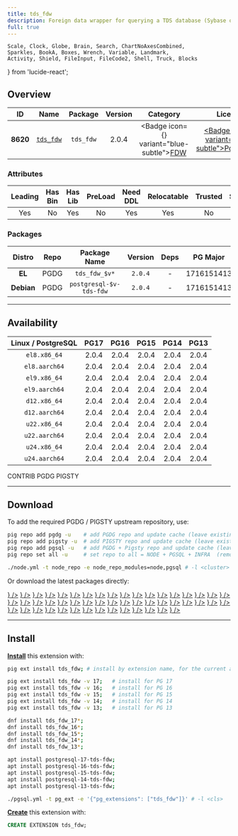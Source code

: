 ```yaml
---
title: tds_fdw
description: Foreign data wrapper for querying a TDS database (Sybase or Microsoft SQL Server)
full: true
---
```


    Scale, Clock, Globe, Brain, Search, ChartNoAxesCombined,
    Sparkles, BookA, Boxes, Wrench, Variable, Landmark,
    Activity, Shield, FileInput, FileCode2, Shell, Truck, Blocks
} from 'lucide-react';

## Overview

| <TooltipIconButton tooltip="Extension unique identifier" side="top">ID</TooltipIconButton> | <TooltipIconButton tooltip="Extension name" side="top">Name</TooltipIconButton> | <TooltipIconButton tooltip="Package name for installation" side="top">Package</TooltipIconButton> | <TooltipIconButton tooltip="Latest available extension version" side="top">Version</TooltipIconButton> | <TooltipIconButton tooltip="Extension category" side="top">Category</TooltipIconButton> | <TooltipIconButton tooltip="Open source license" side="top">License</TooltipIconButton> | <TooltipIconButton tooltip="Programming language" side="top">Lang</TooltipIconButton> |
|:--------:|:--------:|:----------:|:--------------:|:---------------------------------------:|:------------------------------------------------------:|:----:|
| **8620** | [`tds_fdw`](https://github.com/tds-fdw/tds_fdw) | `tds_fdw` | 2.0.4 | <Badge icon={<FileInput />} variant="blue-subtle"><a href="/ext/fdw" className="no-underline">FDW</a></Badge> | <a href="/ext/list/license#postgresql" className="no-underline"><Badge icon={<Scale />} variant="blue-subtle">PostgreSQL</Badge></a> | <a href="/ext/list/lang#c"><Badge icon={<FileCode2 />} variant="blue-subtle">C</Badge></a> |

### Attributes

| <TooltipIconButton tooltip="The Primary Leading extension in the Package" side="top">Leading</TooltipIconButton> | <TooltipIconButton tooltip="Contains binary utils" side="top">Has Bin</TooltipIconButton> | <TooltipIconButton tooltip="Contains .so shared library files" side="top">Has Lib</TooltipIconButton> | <TooltipIconButton tooltip="Requires preloading via shared_preload_libraries" side="top">PreLoad</TooltipIconButton> | <TooltipIconButton tooltip="Requires CREATE EXTENSION DDL command" side="top">Need DDL</TooltipIconButton> | <TooltipIconButton tooltip="Can be installed in any schema" side="top">Relocatable</TooltipIconButton> | <TooltipIconButton tooltip="Can be created by non-superuser" side="top">Trusted</TooltipIconButton> | <TooltipIconButton tooltip="Schemas used by this extension" side="top">Schemas</TooltipIconButton> |
|:-------:|:-------:|:-------:|:-------:|:--------:|:-----------:|:-------:|:-------:|
| Yes | No | Yes | No | Yes | Yes | No | - |

### Packages

| <TooltipIconButton tooltip="Linux distribution family, EL or Debian" side="top">Distro</TooltipIconButton> | <TooltipIconButton tooltip="Package repository" side="top">Repo</TooltipIconButton> | <TooltipIconButton tooltip="The RPM/DEB Package Name Pattern (replace $v with real pg major)" side="top">Package Name</TooltipIconButton> | <TooltipIconButton tooltip="Latest package version" side="top">Version</TooltipIconButton> | <TooltipIconButton tooltip="RPM/DEB Package dependencies" side="top">Deps</TooltipIconButton> | <TooltipIconButton tooltip="Available in these PostgreSQL Major Versions" side="top">PG Major</TooltipIconButton> |
|:----------:|:--------:|:------------------------:|:-----------:|:------------:|:------------------:|
|   **EL**   | <Badge variant="blue-subtle"><span className="font-bold">PGDG</span></Badge> | `tds_fdw_$v*` | `2.0.4` | - | <Badge variant="green-subtle">17</Badge><Badge variant="green-subtle">16</Badge><Badge variant="green-subtle">15</Badge><Badge variant="green-subtle">14</Badge><Badge variant="green-subtle">13</Badge> |
| **Debian** | <Badge variant="blue-subtle"><span className="font-bold">PGDG</span></Badge> | `postgresql-$v-tds-fdw` | `2.0.4` | - | <Badge variant="green-subtle">17</Badge><Badge variant="green-subtle">16</Badge><Badge variant="green-subtle">15</Badge><Badge variant="green-subtle">14</Badge><Badge variant="green-subtle">13</Badge> |



------

## Availability

| <TooltipIconButton tooltip="Linux Distro Arch / PostgreSQL Major Version" side="top">Linux / PostgreSQL </TooltipIconButton> | **PG17** | **PG16** | **PG15** | **PG14** | **PG13** |
|:-----:|:-----:|:-----:|:-----:|:-----:|:-----:|
| `el8.x86_64` | <Badge variant="blue-subtle">2.0.4</Badge> | <Badge variant="blue-subtle">2.0.4</Badge> | <Badge variant="blue-subtle">2.0.4</Badge> | <Badge variant="blue-subtle">2.0.4</Badge> | <Badge variant="blue-subtle">2.0.4</Badge> |
| `el8.aarch64` | <Badge variant="blue-subtle">2.0.4</Badge> | <Badge variant="blue-subtle">2.0.4</Badge> | <Badge variant="blue-subtle">2.0.4</Badge> | <Badge variant="blue-subtle">2.0.4</Badge> | <Badge variant="blue-subtle">2.0.4</Badge> |
| `el9.x86_64` | <Badge variant="blue-subtle">2.0.4</Badge> | <Badge variant="blue-subtle">2.0.4</Badge> | <Badge variant="blue-subtle">2.0.4</Badge> | <Badge variant="blue-subtle">2.0.4</Badge> | <Badge variant="blue-subtle">2.0.4</Badge> |
| `el9.aarch64` | <Badge variant="blue-subtle">2.0.4</Badge> | <Badge variant="blue-subtle">2.0.4</Badge> | <Badge variant="blue-subtle">2.0.4</Badge> | <Badge variant="blue-subtle">2.0.4</Badge> | <Badge variant="blue-subtle">2.0.4</Badge> |
| `d12.x86_64` | <Badge variant="blue-subtle">2.0.4</Badge> | <Badge variant="blue-subtle">2.0.4</Badge> | <Badge variant="blue-subtle">2.0.4</Badge> | <Badge variant="blue-subtle">2.0.4</Badge> | <Badge variant="blue-subtle">2.0.4</Badge> |
| `d12.aarch64` | <Badge variant="blue-subtle">2.0.4</Badge> | <Badge variant="blue-subtle">2.0.4</Badge> | <Badge variant="blue-subtle">2.0.4</Badge> | <Badge variant="blue-subtle">2.0.4</Badge> | <Badge variant="blue-subtle">2.0.4</Badge> |
| `u22.x86_64` | <Badge variant="blue-subtle">2.0.4</Badge> | <Badge variant="blue-subtle">2.0.4</Badge> | <Badge variant="blue-subtle">2.0.4</Badge> | <Badge variant="blue-subtle">2.0.4</Badge> | <Badge variant="blue-subtle">2.0.4</Badge> |
| `u22.aarch64` | <Badge variant="blue-subtle">2.0.4</Badge> | <Badge variant="blue-subtle">2.0.4</Badge> | <Badge variant="blue-subtle">2.0.4</Badge> | <Badge variant="blue-subtle">2.0.4</Badge> | <Badge variant="blue-subtle">2.0.4</Badge> |
| `u24.x86_64` | <Badge variant="blue-subtle">2.0.4</Badge> | <Badge variant="blue-subtle">2.0.4</Badge> | <Badge variant="blue-subtle">2.0.4</Badge> | <Badge variant="blue-subtle">2.0.4</Badge> | <Badge variant="blue-subtle">2.0.4</Badge> |
| `u24.aarch64` | <Badge variant="blue-subtle">2.0.4</Badge> | <Badge variant="blue-subtle">2.0.4</Badge> | <Badge variant="blue-subtle">2.0.4</Badge> | <Badge variant="blue-subtle">2.0.4</Badge> | <Badge variant="blue-subtle">2.0.4</Badge> |

<Badge variant="green-subtle"><span className="font-black">CONTRIB</span></Badge> <Badge variant="blue-subtle"><span className="font-black">PGDG</span></Badge> <Badge variant="amber-subtle"><span className="font-black">PIGSTY</span></Badge>

------

## Download

To add the required PGDG / PIGSTY upstream repository, use:

```bash tab="pig"
pig repo add pgdg -u    # add PGDG repo and update cache (leave existing repos)
pig repo add pigsty -u  # add PIGSTY repo and update cache (leave existing repos)
pig repo add pgsql -u   # add PGDG + Pigsty repo and update cache (leave existing repos)
pig repo set all -u     # set repo to all = NODE + PGSQL + INFRA  (remove existing repos)
```
```bash tab="pigsty"
./node.yml -t node_repo -e node_repo_modules=node,pgsql # -l <cluster>
```

Or download the latest packages directly:

<Files>
    <Folder name="el8.x86_64">
        <a href="https://download.postgresql.org/pub/repos/yum/17/redhat/rhel-8-x86_64/tds_fdw_17-2.0.4-1PGDG.rhel8.x86_64.rpm"><File name="tds_fdw_17-2.0.4-1PGDG.rhel8.x86_64.rpm" icon={<Package className="text-emerald-500" />} /></a>
        <a href="https://download.postgresql.org/pub/repos/yum/16/redhat/rhel-8-x86_64/tds_fdw_16-2.0.4-1PGDG.rhel8.x86_64.rpm"><File name="tds_fdw_16-2.0.4-1PGDG.rhel8.x86_64.rpm" icon={<Package className="text-emerald-500" />} /></a>
        <a href="https://download.postgresql.org/pub/repos/yum/15/redhat/rhel-8-x86_64/tds_fdw_15-2.0.4-1PGDG.rhel8.x86_64.rpm"><File name="tds_fdw_15-2.0.4-1PGDG.rhel8.x86_64.rpm" icon={<Package className="text-emerald-500" />} /></a>
        <a href="https://download.postgresql.org/pub/repos/yum/14/redhat/rhel-8-x86_64/tds_fdw_14-2.0.4-1PGDG.rhel8.x86_64.rpm"><File name="tds_fdw_14-2.0.4-1PGDG.rhel8.x86_64.rpm" icon={<Package className="text-emerald-500" />} /></a>
        <a href="https://download.postgresql.org/pub/repos/yum/13/redhat/rhel-8-x86_64/tds_fdw_13-2.0.4-1PGDG.rhel8.x86_64.rpm"><File name="tds_fdw_13-2.0.4-1PGDG.rhel8.x86_64.rpm" icon={<Package className="text-emerald-500" />} /></a>
    </Folder>
    <Folder name="el8.aarch64">
        <a href="https://download.postgresql.org/pub/repos/yum/17/redhat/rhel-8-aarch64/tds_fdw_17-2.0.4-1PGDG.rhel8.aarch64.rpm"><File name="tds_fdw_17-2.0.4-1PGDG.rhel8.aarch64.rpm" icon={<Package className="text-orange-500" />} /></a>
        <a href="https://download.postgresql.org/pub/repos/yum/16/redhat/rhel-8-aarch64/tds_fdw_16-2.0.4-1PGDG.rhel8.aarch64.rpm"><File name="tds_fdw_16-2.0.4-1PGDG.rhel8.aarch64.rpm" icon={<Package className="text-orange-500" />} /></a>
        <a href="https://download.postgresql.org/pub/repos/yum/15/redhat/rhel-8-aarch64/tds_fdw_15-2.0.4-1PGDG.rhel8.aarch64.rpm"><File name="tds_fdw_15-2.0.4-1PGDG.rhel8.aarch64.rpm" icon={<Package className="text-orange-500" />} /></a>
        <a href="https://download.postgresql.org/pub/repos/yum/14/redhat/rhel-8-aarch64/tds_fdw_14-2.0.4-1PGDG.rhel8.aarch64.rpm"><File name="tds_fdw_14-2.0.4-1PGDG.rhel8.aarch64.rpm" icon={<Package className="text-orange-500" />} /></a>
        <a href="https://download.postgresql.org/pub/repos/yum/13/redhat/rhel-8-aarch64/tds_fdw_13-2.0.4-1PGDG.rhel8.aarch64.rpm"><File name="tds_fdw_13-2.0.4-1PGDG.rhel8.aarch64.rpm" icon={<Package className="text-orange-500" />} /></a>
    </Folder>
    <Folder name="el9.x86_64">
        <a href="https://download.postgresql.org/pub/repos/yum/17/redhat/rhel-9-x86_64/tds_fdw_17-2.0.4-1PGDG.rhel9.x86_64.rpm"><File name="tds_fdw_17-2.0.4-1PGDG.rhel9.x86_64.rpm" icon={<Package className="text-emerald-500" />} /></a>
        <a href="https://download.postgresql.org/pub/repos/yum/16/redhat/rhel-9-x86_64/tds_fdw_16-2.0.4-1PGDG.rhel9.x86_64.rpm"><File name="tds_fdw_16-2.0.4-1PGDG.rhel9.x86_64.rpm" icon={<Package className="text-emerald-500" />} /></a>
        <a href="https://download.postgresql.org/pub/repos/yum/15/redhat/rhel-9-x86_64/tds_fdw_15-2.0.4-1PGDG.rhel9.x86_64.rpm"><File name="tds_fdw_15-2.0.4-1PGDG.rhel9.x86_64.rpm" icon={<Package className="text-emerald-500" />} /></a>
        <a href="https://download.postgresql.org/pub/repos/yum/14/redhat/rhel-9-x86_64/tds_fdw_14-2.0.4-1PGDG.rhel9.x86_64.rpm"><File name="tds_fdw_14-2.0.4-1PGDG.rhel9.x86_64.rpm" icon={<Package className="text-emerald-500" />} /></a>
        <a href="https://download.postgresql.org/pub/repos/yum/13/redhat/rhel-9-x86_64/tds_fdw_13-2.0.4-1PGDG.rhel9.x86_64.rpm"><File name="tds_fdw_13-2.0.4-1PGDG.rhel9.x86_64.rpm" icon={<Package className="text-emerald-500" />} /></a>
    </Folder>
    <Folder name="el9.aarch64">
        <a href="https://download.postgresql.org/pub/repos/yum/17/redhat/rhel-9-aarch64/tds_fdw_17-2.0.4-1PGDG.rhel9.aarch64.rpm"><File name="tds_fdw_17-2.0.4-1PGDG.rhel9.aarch64.rpm" icon={<Package className="text-orange-500" />} /></a>
        <a href="https://download.postgresql.org/pub/repos/yum/16/redhat/rhel-9-aarch64/tds_fdw_16-2.0.4-1PGDG.rhel9.aarch64.rpm"><File name="tds_fdw_16-2.0.4-1PGDG.rhel9.aarch64.rpm" icon={<Package className="text-orange-500" />} /></a>
        <a href="https://download.postgresql.org/pub/repos/yum/15/redhat/rhel-9-aarch64/tds_fdw_15-2.0.4-1PGDG.rhel9.aarch64.rpm"><File name="tds_fdw_15-2.0.4-1PGDG.rhel9.aarch64.rpm" icon={<Package className="text-orange-500" />} /></a>
        <a href="https://download.postgresql.org/pub/repos/yum/14/redhat/rhel-9-aarch64/tds_fdw_14-2.0.4-1PGDG.rhel9.aarch64.rpm"><File name="tds_fdw_14-2.0.4-1PGDG.rhel9.aarch64.rpm" icon={<Package className="text-orange-500" />} /></a>
        <a href="https://download.postgresql.org/pub/repos/yum/13/redhat/rhel-9-aarch64/tds_fdw_13-2.0.4-1PGDG.rhel9.aarch64.rpm"><File name="tds_fdw_13-2.0.4-1PGDG.rhel9.aarch64.rpm" icon={<Package className="text-orange-500" />} /></a>
    </Folder>
    <Folder name="d12.x86_64">
        <a href="https://apt.postgresql.org/pub/repos/apt/pool/main/t/tds-fdw/postgresql-17-tds-fdw_2.0.4-1.pgdg120+1_arm64.deb"><File name="postgresql-17-tds-fdw_2.0.4-1.pgdg120+1_arm64.deb" icon={<Box className="text-emerald-500" />} /></a>
        <a href="https://apt.postgresql.org/pub/repos/apt/pool/main/t/tds-fdw/postgresql-16-tds-fdw_2.0.4-1.pgdg120+1_arm64.deb"><File name="postgresql-16-tds-fdw_2.0.4-1.pgdg120+1_arm64.deb" icon={<Box className="text-emerald-500" />} /></a>
        <a href="https://apt.postgresql.org/pub/repos/apt/pool/main/t/tds-fdw/postgresql-15-tds-fdw_2.0.4-1.pgdg120+1_arm64.deb"><File name="postgresql-15-tds-fdw_2.0.4-1.pgdg120+1_arm64.deb" icon={<Box className="text-emerald-500" />} /></a>
        <a href="https://apt.postgresql.org/pub/repos/apt/pool/main/t/tds-fdw/postgresql-14-tds-fdw_2.0.4-1.pgdg120+1_arm64.deb"><File name="postgresql-14-tds-fdw_2.0.4-1.pgdg120+1_arm64.deb" icon={<Box className="text-emerald-500" />} /></a>
        <a href="https://apt.postgresql.org/pub/repos/apt/pool/main/t/tds-fdw/postgresql-13-tds-fdw_2.0.4-1.pgdg120+1_arm64.deb"><File name="postgresql-13-tds-fdw_2.0.4-1.pgdg120+1_arm64.deb" icon={<Box className="text-emerald-500" />} /></a>
    </Folder>
    <Folder name="d12.aarch64">
        <a href="https://apt.postgresql.org/pub/repos/apt/pool/main/t/tds-fdw/postgresql-17-tds-fdw_2.0.4-1.pgdg120+1_amd64.deb"><File name="postgresql-17-tds-fdw_2.0.4-1.pgdg120+1_amd64.deb" icon={<Box className="text-orange-500" />} /></a>
        <a href="https://apt.postgresql.org/pub/repos/apt/pool/main/t/tds-fdw/postgresql-16-tds-fdw_2.0.4-1.pgdg120+1_amd64.deb"><File name="postgresql-16-tds-fdw_2.0.4-1.pgdg120+1_amd64.deb" icon={<Box className="text-orange-500" />} /></a>
        <a href="https://apt.postgresql.org/pub/repos/apt/pool/main/t/tds-fdw/postgresql-15-tds-fdw_2.0.4-1.pgdg120+1_amd64.deb"><File name="postgresql-15-tds-fdw_2.0.4-1.pgdg120+1_amd64.deb" icon={<Box className="text-orange-500" />} /></a>
        <a href="https://apt.postgresql.org/pub/repos/apt/pool/main/t/tds-fdw/postgresql-14-tds-fdw_2.0.4-1.pgdg120+1_amd64.deb"><File name="postgresql-14-tds-fdw_2.0.4-1.pgdg120+1_amd64.deb" icon={<Box className="text-orange-500" />} /></a>
        <a href="https://apt.postgresql.org/pub/repos/apt/pool/main/t/tds-fdw/postgresql-13-tds-fdw_2.0.4-1.pgdg120+1_amd64.deb"><File name="postgresql-13-tds-fdw_2.0.4-1.pgdg120+1_amd64.deb" icon={<Box className="text-orange-500" />} /></a>
    </Folder>
    <Folder name="u22.x86_64">
        <a href="https://apt.postgresql.org/pub/repos/apt/pool/main/t/tds-fdw/postgresql-17-tds-fdw_2.0.4-1.pgdg22.04+1_amd64.deb"><File name="postgresql-17-tds-fdw_2.0.4-1.pgdg22.04+1_amd64.deb" icon={<Box className="text-emerald-500" />} /></a>
        <a href="https://apt.postgresql.org/pub/repos/apt/pool/main/t/tds-fdw/postgresql-16-tds-fdw_2.0.4-1.pgdg22.04+1_amd64.deb"><File name="postgresql-16-tds-fdw_2.0.4-1.pgdg22.04+1_amd64.deb" icon={<Box className="text-emerald-500" />} /></a>
        <a href="https://apt.postgresql.org/pub/repos/apt/pool/main/t/tds-fdw/postgresql-15-tds-fdw_2.0.4-1.pgdg22.04+1_amd64.deb"><File name="postgresql-15-tds-fdw_2.0.4-1.pgdg22.04+1_amd64.deb" icon={<Box className="text-emerald-500" />} /></a>
        <a href="https://apt.postgresql.org/pub/repos/apt/pool/main/t/tds-fdw/postgresql-14-tds-fdw_2.0.4-1.pgdg22.04+1_amd64.deb"><File name="postgresql-14-tds-fdw_2.0.4-1.pgdg22.04+1_amd64.deb" icon={<Box className="text-emerald-500" />} /></a>
        <a href="https://apt.postgresql.org/pub/repos/apt/pool/main/t/tds-fdw/postgresql-13-tds-fdw_2.0.4-1.pgdg22.04+1_amd64.deb"><File name="postgresql-13-tds-fdw_2.0.4-1.pgdg22.04+1_amd64.deb" icon={<Box className="text-emerald-500" />} /></a>
    </Folder>
    <Folder name="u22.aarch64">
        <a href="https://apt.postgresql.org/pub/repos/apt/pool/main/t/tds-fdw/postgresql-17-tds-fdw_2.0.4-1.pgdg22.04+1_arm64.deb"><File name="postgresql-17-tds-fdw_2.0.4-1.pgdg22.04+1_arm64.deb" icon={<Box className="text-orange-500" />} /></a>
        <a href="https://apt.postgresql.org/pub/repos/apt/pool/main/t/tds-fdw/postgresql-16-tds-fdw_2.0.4-1.pgdg22.04+1_arm64.deb"><File name="postgresql-16-tds-fdw_2.0.4-1.pgdg22.04+1_arm64.deb" icon={<Box className="text-orange-500" />} /></a>
        <a href="https://apt.postgresql.org/pub/repos/apt/pool/main/t/tds-fdw/postgresql-15-tds-fdw_2.0.4-1.pgdg22.04+1_arm64.deb"><File name="postgresql-15-tds-fdw_2.0.4-1.pgdg22.04+1_arm64.deb" icon={<Box className="text-orange-500" />} /></a>
        <a href="https://apt.postgresql.org/pub/repos/apt/pool/main/t/tds-fdw/postgresql-14-tds-fdw_2.0.4-1.pgdg22.04+1_arm64.deb"><File name="postgresql-14-tds-fdw_2.0.4-1.pgdg22.04+1_arm64.deb" icon={<Box className="text-orange-500" />} /></a>
        <a href="https://apt.postgresql.org/pub/repos/apt/pool/main/t/tds-fdw/postgresql-13-tds-fdw_2.0.4-1.pgdg22.04+1_arm64.deb"><File name="postgresql-13-tds-fdw_2.0.4-1.pgdg22.04+1_arm64.deb" icon={<Box className="text-orange-500" />} /></a>
    </Folder>
    <Folder name="u24.x86_64">
        <a href="https://apt.postgresql.org/pub/repos/apt/pool/main/t/tds-fdw/postgresql-17-tds-fdw_2.0.4-1.pgdg24.04+1_amd64.deb"><File name="postgresql-17-tds-fdw_2.0.4-1.pgdg24.04+1_amd64.deb" icon={<Box className="text-emerald-500" />} /></a>
        <a href="https://apt.postgresql.org/pub/repos/apt/pool/main/t/tds-fdw/postgresql-16-tds-fdw_2.0.4-1.pgdg24.04+1_amd64.deb"><File name="postgresql-16-tds-fdw_2.0.4-1.pgdg24.04+1_amd64.deb" icon={<Box className="text-emerald-500" />} /></a>
        <a href="https://apt.postgresql.org/pub/repos/apt/pool/main/t/tds-fdw/postgresql-15-tds-fdw_2.0.4-1.pgdg24.04+1_amd64.deb"><File name="postgresql-15-tds-fdw_2.0.4-1.pgdg24.04+1_amd64.deb" icon={<Box className="text-emerald-500" />} /></a>
        <a href="https://apt.postgresql.org/pub/repos/apt/pool/main/t/tds-fdw/postgresql-14-tds-fdw_2.0.4-1.pgdg24.04+1_amd64.deb"><File name="postgresql-14-tds-fdw_2.0.4-1.pgdg24.04+1_amd64.deb" icon={<Box className="text-emerald-500" />} /></a>
        <a href="https://apt.postgresql.org/pub/repos/apt/pool/main/t/tds-fdw/postgresql-13-tds-fdw_2.0.4-1.pgdg24.04+1_amd64.deb"><File name="postgresql-13-tds-fdw_2.0.4-1.pgdg24.04+1_amd64.deb" icon={<Box className="text-emerald-500" />} /></a>
    </Folder>
    <Folder name="u24.aarch64">
        <a href="https://apt.postgresql.org/pub/repos/apt/pool/main/t/tds-fdw/postgresql-17-tds-fdw_2.0.4-1.pgdg24.04+1_arm64.deb"><File name="postgresql-17-tds-fdw_2.0.4-1.pgdg24.04+1_arm64.deb" icon={<Box className="text-orange-500" />} /></a>
        <a href="https://apt.postgresql.org/pub/repos/apt/pool/main/t/tds-fdw/postgresql-16-tds-fdw_2.0.4-1.pgdg24.04+1_arm64.deb"><File name="postgresql-16-tds-fdw_2.0.4-1.pgdg24.04+1_arm64.deb" icon={<Box className="text-orange-500" />} /></a>
        <a href="https://apt.postgresql.org/pub/repos/apt/pool/main/t/tds-fdw/postgresql-15-tds-fdw_2.0.4-1.pgdg24.04+1_arm64.deb"><File name="postgresql-15-tds-fdw_2.0.4-1.pgdg24.04+1_arm64.deb" icon={<Box className="text-orange-500" />} /></a>
        <a href="https://apt.postgresql.org/pub/repos/apt/pool/main/t/tds-fdw/postgresql-14-tds-fdw_2.0.4-1.pgdg24.04+1_arm64.deb"><File name="postgresql-14-tds-fdw_2.0.4-1.pgdg24.04+1_arm64.deb" icon={<Box className="text-orange-500" />} /></a>
        <a href="https://apt.postgresql.org/pub/repos/apt/pool/main/t/tds-fdw/postgresql-13-tds-fdw_2.0.4-1.pgdg24.04+1_arm64.deb"><File name="postgresql-13-tds-fdw_2.0.4-1.pgdg24.04+1_arm64.deb" icon={<Box className="text-orange-500" />} /></a>
    </Folder>
</Files>

------

## Install

[**Install**](/docs/pgsql/extension/install) this extension with:

```bash tab="pig"
pig ext install tds_fdw; # install by extension name, for the current active PG version

pig ext install tds_fdw -v 17;   # install for PG 17
pig ext install tds_fdw -v 16;   # install for PG 16
pig ext install tds_fdw -v 15;   # install for PG 15
pig ext install tds_fdw -v 14;   # install for PG 14
pig ext install tds_fdw -v 13;   # install for PG 13
```
```bash tab="yum" 
dnf install tds_fdw_17*;
dnf install tds_fdw_16*;
dnf install tds_fdw_15*;
dnf install tds_fdw_14*;
dnf install tds_fdw_13*;
```
```bash tab="apt" 
apt install postgresql-17-tds-fdw;
apt install postgresql-16-tds-fdw;
apt install postgresql-15-tds-fdw;
apt install postgresql-14-tds-fdw;
apt install postgresql-13-tds-fdw;
```
```bash tab="ansible"
./pgsql.yml -t pg_ext -e '{"pg_extensions": ["tds_fdw"]}' # -l <cls>
```

[**Create**](/docs/pgsql/extension/create) this extension with:

```sql
CREATE EXTENSION tds_fdw;
```



